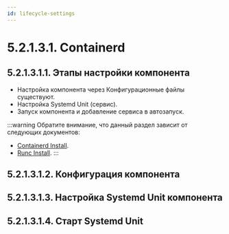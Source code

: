 ```yaml
---
id: lifecycle-settings
---
```



# 5.2.1.3.1. Containerd

## 5.2.1.3.1.1. Этапы настройки компонента
- Настройка компонента через Конфигурационные файлы существуют.
- Настройка Systemd Unit (сервис).
- Запуск компонента и добавление сервиса в автозапуск.

:::warning
Обратите внимание, что данный раздел зависит от следующих документов:
- [Containerd Install](../containerd/lifecycle.mdx).
- [Runc Install](../runc/lifecycle.mdx).
:::

## 5.2.1.3.1.2. Конфигурация компонента
<ConfigFiles />

## 5.2.1.3.1.3. Настройка Systemd Unit компонента
<SetupSystemdUnit />

## 5.2.1.3.1.4. Старт Systemd Unit
<StartSystemdUnit />

